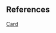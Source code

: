 

<Meta title="Data Structure/Array/1D/[747] Largest Number At Least Twice of Others/Problem" />

<Problem />

## References

[Card](https://leetcode.com/explore/learn/card/array-and-string/201/introduction-to-array/1147/)
